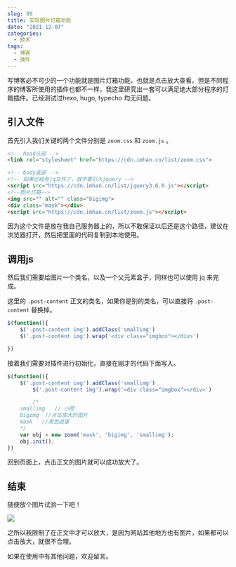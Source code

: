 ```yaml
---
slug: 88
title: 实现图片灯箱功能
date: "2021-12-07"
categories: 
  - 技术
tags: 
  - 博客
  - 插件
---
```



写博客必不可少的一个功能就是图片灯箱功能，也就是点击放大查看。但是不同程序的博客所使用的插件也都不一样，我这里研究出一套可以满足绝大部分程序的灯箱插件。已经测试过hexo, hugo, typecho 均无问题。

## 引入文件

首先引入我们关键的两个文件分别是 `zoom.css` 和 `zoom.js` 。

```html
<!-- head头部 -->
<link rel="stylesheet" href="https://cdn.imhan.cn/list/zoom.css">

<!-- body底部 -->
<!-- 如果已经有jq文件了，就不要引入jquery -->
<script src="https://cdn.imhan.cn/list/jquery3.6.0.js"></script> 
<!--图片灯箱-->
<img src="" alt="" class="bigimg">
<div class="mask"></div>
<script src="https://cdn.imhan.cn/list/zoom.js"></script>

```

因为这个文件是放在我自己服务器上的，所以不敢保证以后还是这个路径，建议在浏览器打开，然后把里面的代码复制到本地使用。

## 调用js

然后我们需要给图片一个类名，以及一个父元素盒子，同样也可以使用 jq 来完成。

这里的 `.post-content` 正文的类名，如果你是别的类名，可以直接将 `.post-content` 替换掉。

```js
$(function(){
	$('.post-content img').addClass('smallimg')
  	$('.post-content img').wrap('<div class="imgbox"></div>')

})

```

接着我们需要对插件进行初始化，直接在刚才的代码下面写入。

```js
$(function(){
	$('.post-content img').addClass('smallimg')
		$('.post-content img').wrap('<div class="imgbox"></div>')

		/*
	smallimg   // 小图
	bigimg  //点击放大的图片
	mask   //黑色遮罩
	*/
	var obj = new zoom('mask', 'bigimg', 'smallimg');
	obj.init();
})

```

回到页面上，点击正文的图片就可以成功放大了。

## 结束

随便放个图片试验一下吧！

![](https://imgurl.zburu.com/images/2021/11/10/5b39fa131726043fecb309d5ce196243.png)

之所以我限制了在正文中才可以放大，是因为网站其他地方也有图片，如果都可以点击放大，就很不合理。

如果在使用中有其他问题，欢迎留言。